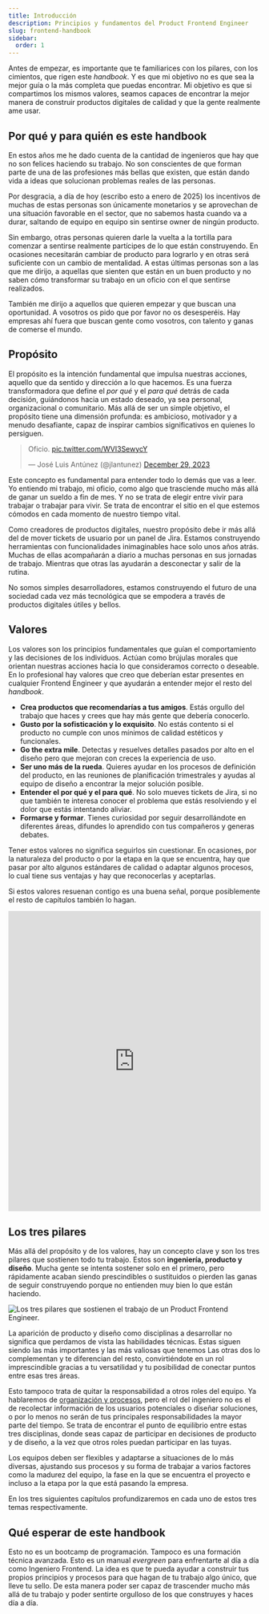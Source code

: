 ```yaml
---
title: Introducción
description: Principios y fundamentos del Product Frontend Engineer
slug: frontend-handbook
sidebar:
  order: 1
---
```


Antes de empezar, es importante que te familiarices con los pilares, con los cimientos, que rigen este _handbook_. Y es que mi objetivo no es que sea la mejor guía o la más completa que puedas encontrar. Mi objetivo es que si compartimos los mismos valores, seamos capaces de encontrar la mejor manera de construir productos digitales de calidad y que la gente realmente ame usar.

## Por qué y para quién es este handbook

En estos años me he dado cuenta de la cantidad de ingenieros que hay que no son felices haciendo su trabajo. No son conscientes de que forman parte de una de las profesiones más bellas que existen, que están dando vida a ideas que solucionan problemas reales de las personas.

Por desgracia, a día de hoy (escribo esto a enero de 2025) los incentivos de muchas de estas personas son únicamente monetarios y se aprovechan de una situación favorable en el sector, que no sabemos hasta cuando va a durar, saltando de equipo en equipo sin sentirse owner de ningún producto.

Sin embargo, otras personas quieren darle la vuelta a la tortilla para comenzar a sentirse realmente partícipes de lo que están construyendo. En ocasiones necesitarán cambiar de producto para lograrlo y en otras será suficiente con un cambio de mentalidad. A estas últimas personas son a las que me dirijo, a aquellas que sienten que están en un buen producto y no saben cómo transformar su trabajo en un oficio con el que sentirse realizados.

También me dirijo a aquellos que quieren empezar y que buscan una oportunidad. A vosotros os pido que por favor no os desesperéis. Hay empresas ahí fuera que buscan gente como vosotros, con talento y ganas de comerse el mundo.

## Propósito

El propósito es la intención fundamental que impulsa nuestras acciones, aquello que da sentido y dirección a lo que hacemos. Es una fuerza transformadora que define el *por qué* y el *para qué* detrás de cada decisión, guiándonos hacia un estado deseado, ya sea personal, organizacional o comunitario. Más allá de ser un simple objetivo, el propósito tiene una dimensión profunda: es ambicioso, motivador y a menudo desafiante, capaz de inspirar cambios significativos en quienes lo persiguen.

<blockquote class="twitter-tweet"><p lang="en" dir="ltr">Oficio. <a href="https://t.co/WVI3SewycY">pic.twitter.com/WVI3SewycY</a></p>&mdash; José Luis Antúnez (@jlantunez) <a href="https://twitter.com/jlantunez/status/1740745121375863106?ref_src=twsrc%5Etfw">December 29, 2023</a></blockquote> <script async src="https://platform.twitter.com/widgets.js" charset="utf-8"></script>

Este concepto es fundamental para entender todo lo demás que vas a leer. Yo entiendo mi trabajo, mi oficio, como algo que trasciende mucho más allá de ganar un sueldo a fin de mes. Y no se trata de elegir entre vivir para trabajar o trabajar para vivir. Se trata de encontrar el sitio en el que estemos cómodos en cada momento de nuestro tiempo vital.

Como creadores de productos digitales, nuestro propósito debe ir más allá del de mover tickets de usuario por un panel de Jira. Estamos construyendo herramientas con funcionalidades inimaginables hace solo unos años atrás. Muchas de ellas acompañarán a diario a muchas personas en sus jornadas de trabajo. Mientras que otras las ayudarán a desconectar y salir de la rutina.

No somos simples desarrolladores, estamos construyendo el futuro de una sociedad cada vez más tecnológica que se empodera a través de productos digitales útiles y bellos.

## Valores

Los valores son los principios fundamentales que guían el comportamiento y las decisiones de los individuos. Actúan como brújulas morales que orientan nuestras acciones hacia lo que consideramos correcto o deseable. En lo profesional hay valores que creo que deberían estar presentes en cualquier Frontend Engineer y que ayudarán a entender mejor el resto del _handbook_.

- **Crea productos que recomendarías a tus amigos**. Estás orgullo del trabajo que haces y crees que hay más gente que debería conocerlo.
- **Gusto por la sofisticación y lo exquisito**. No estás contento si el producto no cumple con unos mínimos de calidad estéticos y funcionales.
- **Go the extra mile**. Detectas y resuelves detalles pasados por alto en el diseño pero que mejoran con creces la experiencia de uso.
- **Ser uno más de la rueda**. Quieres ayudar en los procesos de definición del producto, en las reuniones de planificación trimestrales y ayudas al equipo de diseño a encontrar la mejor solución posible.
- **Entender el por qué y el para qué**. No solo mueves tickets de Jira, si no que también te interesa conocer el problema que estás resolviendo y el dolor que estás intentando aliviar.
- **Formarse y formar**. Tienes curiosidad por seguir desarrollándote en diferentes áreas, difundes lo aprendido con tus compañeros y generas debates.

Tener estos valores no significa seguirlos sin cuestionar. En ocasiones, por la naturaleza del producto o por la etapa en la que se encuentra, hay que pasar por alto algunos estándares de calidad o adaptar algunos procesos, lo cual tiene sus ventajas y hay que reconocerlas y aceptarlas.

Si estos valores resuenan contigo es una buena señal, porque posiblemente el resto de capítulos también lo hagan.

<iframe width="100%" height="600px" src="https://www.youtube.com/embed/gnU9Vgt8Hmg?si=A3k_kLmz236s2QTy" title="YouTube video player" frameborder="0" allow="accelerometer; autoplay; clipboard-write; encrypted-media; gyroscope; picture-in-picture; web-share" referrerpolicy="strict-origin-when-cross-origin" allowfullscreen></iframe>

## Los tres pilares

Más allá del propósito y de los valores, hay un concepto clave y son los tres pilares que sostienen todo tu trabajo. Estos son **ingeniería, producto y diseño**. Mucha gente se intenta sostener solo en el primero, pero rápidamente acaban siendo prescindibles o sustituidos o pierden las ganas de seguir construyendo porque no entienden muy bien lo que están haciendo.

![Los tres pilares que sostienen el trabajo de un Product Frontend Engineer.](./__assets__/three-pilars-frontend-engineer.png)

La aparición de producto y diseño como disciplinas a desarrollar no significa que perdamos de vista las habilidades técnicas. Estas siguen siendo las más importantes y las más valiosas que tenemos Las otras dos lo complementan y te diferencian del resto, convirtiéndote en un rol imprescindible gracias a tu versatilidad y tu posibilidad de conectar puntos entre esas tres áreas.

Esto tampoco trata de quitar la responsabilidad a otros roles del equipo. Ya hablaremos de [organización y procesos](/capitulos/organizacion-procesos), pero el rol del ingeniero no es el de recolectar información de los usuarios potenciales o diseñar soluciones, o por lo menos no serán de tus principales responsabilidades la mayor parte del tiempo. Se trata de encontrar el punto de equilibrio entre estas tres disciplinas, donde seas capaz de participar en decisiones de producto y de diseño, a la vez que otros roles puedan participar en las tuyas.

Los equipos deben ser flexibles y adaptarse a situaciones de lo más diversas, ajustando sus procesos y su forma de trabajar a varios factores como la madurez del equipo, la fase en la que se encuentra el proyecto e incluso a la etapa por la que está pasando la empresa.

En los tres siguientes capítulos profundizaremos en cada uno de estos tres temas respectivamente.

## Qué esperar de este handbook

Esto no es un bootcamp de programación. Tampoco es una formación técnica avanzada. Esto es un manual _evergreen_ para enfrentarte al día a día como Ingeniero Frontend. La idea es que te pueda ayudar a construir tus propios principios y procesos para que hagan de tu trabajo algo único, que lleve tu sello. De esta manera poder ser capaz de trascender mucho más allá de tu trabajo y poder sentirte orgulloso de los que construyes y haces día a día.